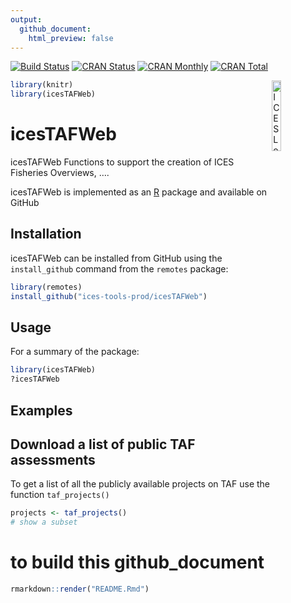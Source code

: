 ```yaml
---
output:
  github_document:
    html_preview: false
---
```


[![Build Status](https://travis-ci.org/ices-tools-prod/icesTAFWeb.svg?branch=devel)](https://travis-ci.org/ices-tools-prod/icesTAFWeb)
[![CRAN Status](http://r-pkg.org/badges/version/icesTAFWeb)](https://cran.r-project.org/package=icesTAFWeb)
[![CRAN Monthly](http://cranlogs.r-pkg.org/badges/icesTAFWeb)](https://cran.r-project.org/package=icesTAFWeb)
[![CRAN Total](http://cranlogs.r-pkg.org/badges/grand-total/icesTAFWeb)](https://cran.r-project.org/package=icesTAFWeb)

[<img align="right" alt="ICES Logo" width="17%" height="17%" src="http://ices.dk/_layouts/15/1033/images/icesimg/iceslogo.png">](http://ices.dk)

```r
library(knitr)
library(icesTAFWeb)
```

icesTAFWeb
=======

icesTAFWeb Functions to support the creation of ICES Fisheries Overviews, ....

icesTAFWeb is implemented as an [R](https://www.r-project.org) package
<!-- and available on [CRAN](https://cran.r-project.org/package=icesTAFWeb). -->
and available on GitHub

Installation
------------

icesTAFWeb can be installed from GitHub using the `install_github` command from the
`remotes` package:

```R
library(remotes)
install_github("ices-tools-prod/icesTAFWeb")
```

Usage
-----

For a summary of the package:

```R
library(icesTAFWeb)
?icesTAFWeb
```

Examples
--------

## Download a list of public TAF assessments

To get a list of all the publicly available projects on TAF use the
function `taf_projects()`

```r
projects <- taf_projects()
# show a subset

```

# to build this github_document
```r
rmarkdown::render("README.Rmd")
```
